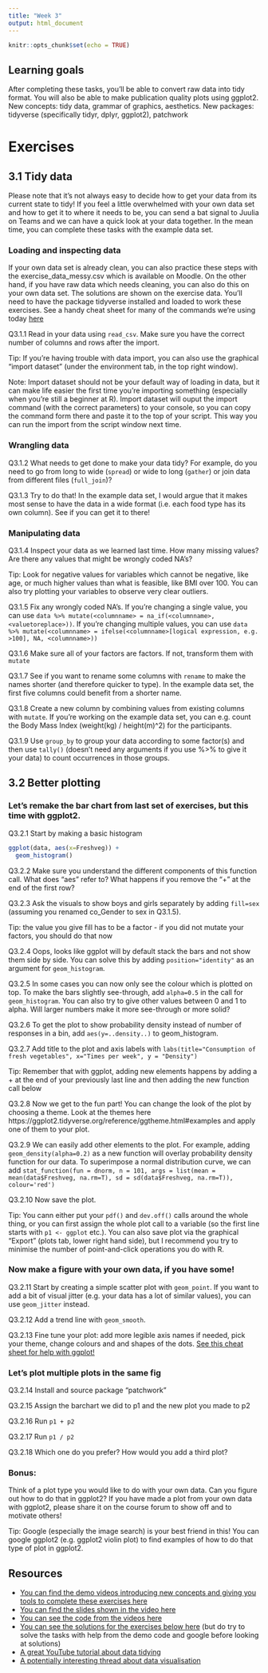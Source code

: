```yaml
---
title: "Week 3"
output: html_document
---
```


```r
knitr::opts_chunk$set(echo = TRUE)
```

## Learning goals

After completing these tasks, you'll be able to convert raw data into tidy format. You will also be able to make publication quality plots using ggplot2. New concepts: tidy data, grammar of graphics, aesthetics. New packages: tidyverse (specifically tidyr, dplyr, ggplot2), patchwork

# Exercises
## 3.1 Tidy data
Please note that it's not always easy to decide how to get your data from its current state to tidy! If you feel a little overwhelmed with your own data set and how to get it to where it needs to be, you can send a bat signal to Juulia on Teams and we can have a quick look at your data together. In the mean time, you can complete these tasks with the example data set.

### Loading and inspecting data
If your own data set is already clean, you can also practice these steps with the exercise_data_messy.csv which is available on Moodle. On the other hand, if you have raw data which needs cleaning, you can also do this on your own data set. The solutions are shown on the exercise data. You'll need to have the package tidyverse installed and loaded to work these exercises. See a handy cheat sheet for many of the commands we're using today [here](./images/data-import.pdf) 

Q3.1.1 Read in your data using `read_csv`. Make sure you have the correct number of columns and rows after the import. 

Tip: If you're having trouble with data import, you can also use the graphical "import dataset" (under the environment tab, in the top right window). 

Note: Import dataset should not be your default way of loading in data, but it can make life easier the first time you're importing something (especially when you're still a beginner at R). Import dataset will ouput the import command (with the correct parameters) to your console, so you can copy the command form there and paste it to the top of your script. This way you can run the import from the script window next time.

### Wrangling data 

Q3.1.2 What needs to get done to make your data tidy? For example, do you need to go from long to wide (`spread`) or wide to long (`gather`) or join data from different files (`full_join`)? 

Q3.1.3 Try to do that! In the example data set, I would argue that it makes most sense to have the data in a wide format (i.e. each food type has its own column). See if you can get it to there!

### Manipulating data

Q3.1.4 Inspect your data as we learned last time. How many missing values? Are there any values that might be wrongly coded NA's?

Tip: Look for negative values for variables which cannot be negative, like age, or much higher values than what is feasible, like BMI over 100. You can also try plotting your variables to observe very clear outliers.

Q3.1.5 Fix any wrongly coded NA's. If you're changing a single value, you can use `data %>% mutate(<columnname> = na_if(<columnname>, <valuetoreplace>))`. If you're changing multiple values, you can use `data %>% mutate(<columnname> = ifelse(<columnname>[logical expression, e.g. >100], NA, <columnname>))`

Q3.1.6 Make sure all of your factors are factors. If not, transform them with `mutate`

Q3.1.7 See if you want to rename some columns with `rename` to make the names shorter (and therefore quicker to type). In the example data set, the first five columns could benefit from a shorter name.

Q3.1.8 Create a new column by combining values from existing columns with `mutate`. If you're working on the example data set, you can e.g. count the Body Mass Index (weight(kg) / height(m)^2) for the participants.

Q3.1.9 Use `group_by` to group your data according to some factor(s) and then use `tally()` (doesn't need any arguments if you use %>% to give it your data) to count occurrences in those groups.

## 3.2 Better plotting

### Let's remake the bar chart from last set of exercises, but this time with ggplot2.

Q3.2.1 Start by making a basic histogram 
```r
ggplot(data, aes(x=Freshveg)) +
  geom_histogram()
```

Q3.2.2 Make sure you understand the different components of this function call. What does "aes" refer to? What happens if you remove the "+" at the end of the first row?

Q3.2.3 Ask the visuals to show boys and girls separately by adding `fill=sex` (assuming you renamed co_Gender to sex in Q3.1.5).

Tip: the value you give fill has to be a factor - if you did not mutate your factors, you should do that now

Q3.2.4 Oops, looks like ggplot will by default stack the bars and not show them side by side. You can solve this by adding `position="identity"` as an argument for `geom_histogram`.

Q3.2.5 In some cases you can now only see the colour which is plotted on top. To make the bars slightly see-through, add `alpha=0.5` in the call for `geom_histogram`. You can also try to give other values between 0 and 1 to alpha. Will larger numbers make it more see-through or more solid?

Q3.2.6 To get the plot to show probability density instead of number of responses in a bin, add `aes(y=..density..)` to geom_histogram.

Q3.2.7 Add title to the plot and axis labels with `labs(title="Consumption of fresh vegetables", x="Times per week", y = "Density")`

Tip: Remember that with ggplot, adding new elements happens by adding a + at the end of your previously last line and then adding the new function call below

Q3.2.8 Now we get to the fun part! You can change the look of the plot by choosing a theme. Look at the themes here https://ggplot2.tidyverse.org/reference/ggtheme.html#examples and apply one of them to your plot.

Q3.2.9 We can easily add other elements to the plot. For example, adding `geom_density(alpha=0.2)` as a new function will overlay probability density function for our data.
To superimpose a normal distribution curve, we can add `stat_function(fun = dnorm, n = 101, args = list(mean = mean(data$Freshveg, na.rm=T), sd = sd(data$Freshveg, na.rm=T)), colour='red')`

Q3.2.10 Now save the plot.

Tip: You cann either put your `pdf()` and `dev.off()` calls around the whole thing, or you can first assign the whole plot call to a variable (so the first line starts with `p1 <- ggplot` etc.). You can also save plot via the graphical "Export" (plots tab, lower right hand side), but I recommend you try to minimise the number of point-and-click operations you do with R. 

###  Now make a figure with your own data, if you have some!

Q3.2.11 Start by creating a simple scatter plot with `geom_point`. If you want to add a bit of visual jitter (e.g. your data has a lot of similar values), you can use `geom_jitter` instead.

Q3.2.12 Add a trend line with `geom_smooth`.

Q3.2.13 Fine tune your plot: add more legible axis names if needed, pick your theme, change colours and and shapes of the dots. [See this cheat sheet for help with ggplot!](./images/data-visualization.pdf)

### Let's plot multiple plots in the same fig

Q3.2.14 Install and source package "patchwork"

Q3.2.15 Assign the barchart we did to p1 and the new plot you made to p2

Q3.2.16 Run `p1 + p2`

Q3.2.17 Run `p1 / p2`

Q3.2.18 Which one do you prefer? How would you add a third plot?

### Bonus:

Think of a plot type you would like to do with your own data. Can you figure out how to do that in ggplot2? If you have made a plot from your own data with ggplot2, please share it on the course forum to show off and to motivate others!

Tip: Google (especially the image search) is your best friend in this! You can google ggplot2 <whateverplot> (e.g. ggplot2 violin plot) to find examples of how to do that type of plot in ggplot2.

## Resources
* [You can find the demo videos introducing new concepts and giving you tools to complete these exercises here](https://www.youtube.com/playlist?list=PLDDYJXmrJm8WHa_aERVDo6s-TVARaa-jJ)
* [You can find the slides shown in the video here](./images/slides_for_demo_3.pdf)
* [You can see the code from the videos here](./code_demo_3.html)
* [You can see the solutions for the exercises below here](./solutions_exercise_3.html) (but do try to solve the tasks with help from the demo code and google before looking at solutions)
* [A great YouTube tutorial about data tidying](https://www.youtube.com/playlist?list=PL9HYL-VRX0oQOWAFoKHFQAsWAI3ImbNPk)
* [A potentially interesting thread about data visualisation](https://threadreaderapp.com/thread/1230520003155447809.html)
